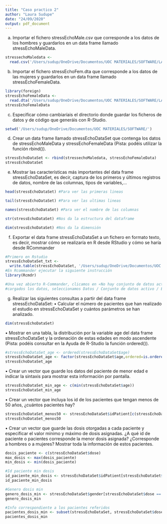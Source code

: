 ```yaml
---
title: "Caso practico 2"
author: "Laura Sudupe"
date: "24/09/2020"
output: pdf_document
---
```

a) Importar el fichero stressEchoMale.csv que corresponde a los datos de los hombres y guardarlos en un data frame llamado stressEchoMaleData. 

```r
stressechoMaledata <- 
  read.csv('/Users/sudup/OneDrive/Documentos/UOC MATERIALES/SOFTWARE/LAB1_datos/SAD_LAB1_datos/stressEchoMale.csv',header=TRUE)
```

b) Importar el fichero stressEchoFem.dta que corresponde a los datos de las mujeres y guardarlos en un data frame llamado stressEchoFemaleData. 

```r
library(foreign)
stressEchoFemaleData <- 
  read.dta('/Users/sudup/OneDrive/Documentos/UOC MATERIALES/SOFTWARE/LAB1_datos/SAD_LAB1_datos/stressEchoFem.dta')
stressEchoFemaleData
```

c) Especificar cómo cambiaríais el directorio donde guardar los ficheros de datos y
de código que generáis con R-Studio.

```r
setwd('/Users/sudup/OneDrive/Documentos/UOC MATERIALES/SOFTWARE/')
```

d) Crear un data frame llamado stressEchoDataSet que contenga los datos de stressEchoMaleData y stressEchoFemaleData (Pista: podéis utilizar la función
rbind()).

```r
stressEchoDataSet <- rbind(stressechoMaledata, stressEchoFemaleData)
stressEchoDataSet
```

e) Mostrar las características más importantes del data frame stressEchoDataSet, es
decir, captura de los primeros y últimos registros de datos, nombre de las
columnas, tipos de variables,…

```r
head(stressEchoDataSet) #Para ver las primeras lineas
```

```r
tail(stressEchoDataSet) #Para ver las ultimas lineas
```

```r
names(stressEchoDataSet) #Para ver el nombre de las columnas
```

```r
str(stressEchoDataSet) #Nos da la estructura del dataframe
```

```r
dim(stressEchoDataSet) #Nos da la dimensión
```

f) Exportar el data frame stressEchoDataSet a un fichero en formato texto, es decir, mostrar cómo se realizaría en R desde RStudio y cómo se haría desde RCommander

```r
#Primero en Rstudio
stressEchoDataSet_txt <-
  write.table(stressEchoDataSet, '/Users/sudup/OneDrive/Documentos/UOC MATERIALES/SOFTWARE/LAB1_datos/SAD_LAB1_datos/stressEchoDataSet.txt', sep=' ' )
#En Rcommander ejecutar la siguiente instrucción 
library(Rcmdr)

#Una vez abierto R-Commander, clicamos en «No hay conjunto de datos activo» y seleccionamos stressEchoDataset. Así, una vez
#cargados los datos, seleccionamos Datos / Conjunto de datos activo / Exportar conjunto de datos activo. 
```

g) Realizar las siguientes consultas a partir del data frame stressEchoDataSet:
• Calcular el número de pacientes que han realizado el estudio en stressEchoDataSet y cuántos parámetros se han analizado.

```r
dim(stressEchoDataSet)
```

• Mostrar en una tabla, la distribución por la variable age del data frame stressEchoDataSet y la ordenación de estas edades en modo ascendente (Pista:
podéis consultar en la Ayuda de R-Studio la función ordered()).

```r
#stressEchoDataSet_age <- ordered(stressEchoDataSet$age)
stressEchoDataSet_age <- factor(stressEchoDataSet$age,ordered=is.ordered(stressEchoDataSet$age))
stressEchoDataSet_age
```

• Crear un vector que guarde los datos del paciente de menor edad e indicar la sintaxis para mostrar esta información por pantalla.

```r
stressEchoDataSet_min_age <- c(min(stressEchoDataSet$age))
stressEchoDataSet_min_age
```


• Crear un vector que incluya los id de los pacientes que tengan menos de 50 años, ¿cuántos pacientes hay?

```r
stressEchoDataSet_menos50 <- stressEchoDataSet$idPatient[c(stressEchoDataSet$age < 50)]
stressEchoDataSet_menos50
```

• Crear un vector que guarde las dosis otorgadas a cada paciente y especificar el valor mínimo y máximo de dosis asignadas. ¿A qué id de paciente o pacientes corresponde la menor dosis asignada? ¿Corresponde a hombres o a mujeres? Mostrar toda la información de estos pacientes.

```r
dosis_paciente <- c(stressEchoDataSet$dose)
max_dosis <- max(dosis_paciente)
min_dosis <- min(dosis_paciente)

#Id paciente min dosis
id_paciente_min_dosis <- stressEchoDataSet$idPatient[stressEchoDataSet$dose== min_dosis]
id_paciente_min_dosis

#Genero dosis min
genero_dosis_min <- stressEchoDataSet$gender[stressEchoDataSet$dose == min_dosis]
genero_dosis_min

#Info correspondiente a los pacientes referidos
pacientes_dosis_min <- subset(stressEchoDataSet, stressEchoDataSet$dose == min_dosis)
pacientes_dosis_min

```





